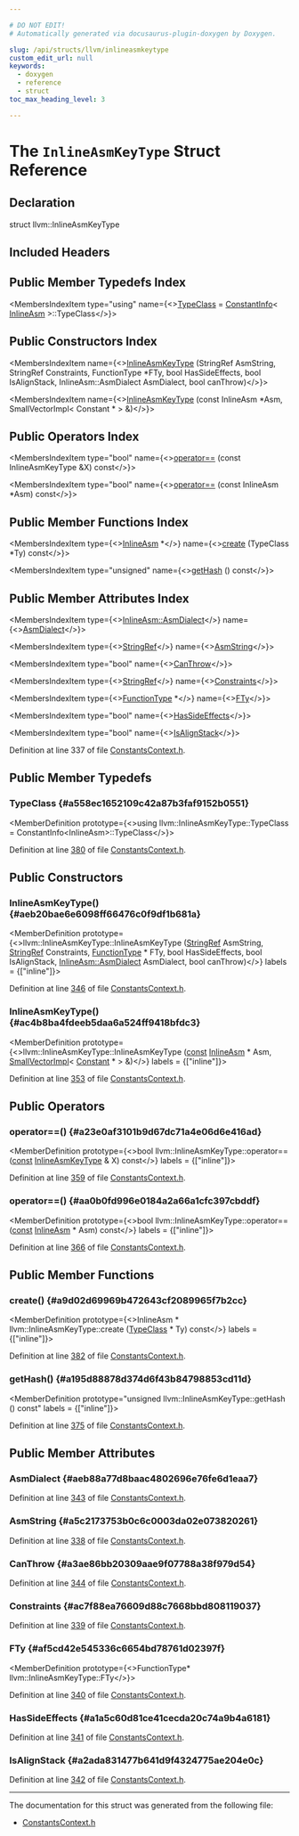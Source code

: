 ```yaml
---

# DO NOT EDIT!
# Automatically generated via docusaurus-plugin-doxygen by Doxygen.

slug: /api/structs/llvm/inlineasmkeytype
custom_edit_url: null
keywords:
  - doxygen
  - reference
  - struct
toc_max_heading_level: 3

---
```





# The `InlineAsmKeyType` Struct Reference

<DoxygenPage pluginConfig={pluginConfig}>



## Declaration

<CodeBlock>struct llvm::InlineAsmKeyType</CodeBlock>

## Included Headers

<IncludesList>
<IncludesListItem
  filePath="IR/ConstantsContext.h"
  permalink="/docs/api/files/lib/lib/ir/constantscontext-h"
  isLocal="true" />
</IncludesList>

## Public Member Typedefs Index

<MembersIndex>

<MembersIndexItem
  type="using"
  name={<><a href="#a558ec1652109c42a87b3faf9152b0551">TypeClass</a> = <a href="/docs/api/structs/llvm/constantinfo">ConstantInfo</a>&lt; <a href="/docs/api/classes/llvm/inlineasm">InlineAsm</a> &gt;::TypeClass</>}>
</MembersIndexItem>

</MembersIndex>

## Public Constructors Index

<MembersIndex>

<MembersIndexItem
  name={<><a href="#aeb20bae6e6098ff66476c0f9df1b681a">InlineAsmKeyType</a> (StringRef AsmString, StringRef Constraints, FunctionType &#42;FTy, bool HasSideEffects, bool IsAlignStack, InlineAsm::AsmDialect AsmDialect, bool canThrow)</>}>
</MembersIndexItem>

<MembersIndexItem
  name={<><a href="#ac4b8ba4fdeeb5daa6a524ff9418bfdc3">InlineAsmKeyType</a> (const InlineAsm &#42;Asm, SmallVectorImpl&lt; Constant &#42; &gt; &amp;)</>}>
</MembersIndexItem>

</MembersIndex>

## Public Operators Index

<MembersIndex>

<MembersIndexItem
  type="bool"
  name={<><a href="#a23e0af3101b9d67dc71a4e06d6e416ad">operator==</a> (const InlineAsmKeyType &amp;X) const</>}>
</MembersIndexItem>

<MembersIndexItem
  type="bool"
  name={<><a href="#aa0b0fd996e0184a2a66a1cfc397cbddf">operator==</a> (const InlineAsm &#42;Asm) const</>}>
</MembersIndexItem>

</MembersIndex>

## Public Member Functions Index

<MembersIndex>

<MembersIndexItem
  type={<><a href="/docs/api/classes/llvm/inlineasm">InlineAsm</a> &#42;</>}
  name={<><a href="#a9d02d69969b472643cf2089965f7b2cc">create</a> (TypeClass &#42;Ty) const</>}>
</MembersIndexItem>

<MembersIndexItem
  type="unsigned"
  name={<><a href="#a195d88878d374d6f43b84798853cd11d">getHash</a> () const</>}>
</MembersIndexItem>

</MembersIndex>

## Public Member Attributes Index

<MembersIndex>

<MembersIndexItem
  type={<><a href="/docs/api/classes/llvm/inlineasm/#a2c0e1ae3b31928af2e0a390bbc2ea9b8">InlineAsm::AsmDialect</a></>}
  name={<><a href="#aeb88a77d8baac4802696e76fe6d1eaa7">AsmDialect</a></>}>
</MembersIndexItem>

<MembersIndexItem
  type={<><a href="/docs/api/classes/llvm/stringref">StringRef</a></>}
  name={<><a href="#a5c2173753b0c6c0003da02e073820261">AsmString</a></>}>
</MembersIndexItem>

<MembersIndexItem
  type="bool"
  name={<><a href="#a3ae86bb20309aae9f07788a38f979d54">CanThrow</a></>}>
</MembersIndexItem>

<MembersIndexItem
  type={<><a href="/docs/api/classes/llvm/stringref">StringRef</a></>}
  name={<><a href="#ac7f88ea76609d88c7668bbd808119037">Constraints</a></>}>
</MembersIndexItem>

<MembersIndexItem
  type={<><a href="/docs/api/classes/llvm/functiontype">FunctionType</a> &#42;</>}
  name={<><a href="#af5cd42e545336c6654bd78761d02397f">FTy</a></>}>
</MembersIndexItem>

<MembersIndexItem
  type="bool"
  name={<><a href="#a1a5c60d81ce41cecda20c74a9b4a6181">HasSideEffects</a></>}>
</MembersIndexItem>

<MembersIndexItem
  type="bool"
  name={<><a href="#a2ada831477b641d9f4324775ae204e0c">IsAlignStack</a></>}>
</MembersIndexItem>

</MembersIndex>


Definition at line 337 of file <a href="/docs/api/files/lib/lib/ir/constantscontext-h">ConstantsContext.h</a>.

<SectionDefinition>

## Public Member Typedefs

### TypeClass {#a558ec1652109c42a87b3faf9152b0551}

<MemberDefinition
  prototype={<>using llvm::InlineAsmKeyType::TypeClass =  ConstantInfo&lt;InlineAsm&gt;::TypeClass</>}>

Definition at line <a href="/docs/api/files/lib/lib/ir/constantscontext-h/#l00380">380</a> of file <a href="/docs/api/files/lib/lib/ir/constantscontext-h">ConstantsContext.h</a>.
</MemberDefinition>

</SectionDefinition>

<SectionDefinition>

## Public Constructors

### InlineAsmKeyType() {#aeb20bae6e6098ff66476c0f9df1b681a}

<MemberDefinition
  prototype={<>llvm::InlineAsmKeyType::InlineAsmKeyType (<a href="/docs/api/classes/llvm/stringref">StringRef</a> AsmString, <a href="/docs/api/classes/llvm/stringref">StringRef</a> Constraints, <a href="/docs/api/classes/llvm/functiontype">FunctionType</a> &#42; FTy, bool HasSideEffects, bool IsAlignStack, <a href="/docs/api/classes/llvm/inlineasm/#a2c0e1ae3b31928af2e0a390bbc2ea9b8">InlineAsm::AsmDialect</a> AsmDialect, bool canThrow)</>}
  labels = {["inline"]}>

Definition at line <a href="/docs/api/files/lib/lib/ir/constantscontext-h/#l00346">346</a> of file <a href="/docs/api/files/lib/lib/ir/constantscontext-h">ConstantsContext.h</a>.
</MemberDefinition>

### InlineAsmKeyType() {#ac4b8ba4fdeeb5daa6a524ff9418bfdc3}

<MemberDefinition
  prototype={<>llvm::InlineAsmKeyType::InlineAsmKeyType (<a href="/docs/api/files/lib/lib/target/lib/target/aarch64/aarch64promoteconstant-cpp/#a90f8350fecae261c25be85d38b451bff">const</a> <a href="/docs/api/classes/llvm/inlineasm">InlineAsm</a> &#42; Asm, <a href="/docs/api/classes/llvm/smallvectorimpl">SmallVectorImpl</a>&lt; <a href="/docs/api/classes/llvm/constant">Constant</a> &#42; &gt; &amp;)</>}
  labels = {["inline"]}>

Definition at line <a href="/docs/api/files/lib/lib/ir/constantscontext-h/#l00353">353</a> of file <a href="/docs/api/files/lib/lib/ir/constantscontext-h">ConstantsContext.h</a>.
</MemberDefinition>

</SectionDefinition>

<SectionDefinition>

## Public Operators

### operator==() {#a23e0af3101b9d67dc71a4e06d6e416ad}

<MemberDefinition
  prototype={<>bool llvm::InlineAsmKeyType::operator== (<a href="/docs/api/files/lib/lib/target/lib/target/aarch64/aarch64promoteconstant-cpp/#a90f8350fecae261c25be85d38b451bff">const</a> <a href="/docs/api/structs/llvm/inlineasmkeytype">InlineAsmKeyType</a> &amp; X) const</>}
  labels = {["inline"]}>

Definition at line <a href="/docs/api/files/lib/lib/ir/constantscontext-h/#l00359">359</a> of file <a href="/docs/api/files/lib/lib/ir/constantscontext-h">ConstantsContext.h</a>.
</MemberDefinition>

### operator==() {#aa0b0fd996e0184a2a66a1cfc397cbddf}

<MemberDefinition
  prototype={<>bool llvm::InlineAsmKeyType::operator== (<a href="/docs/api/files/lib/lib/target/lib/target/aarch64/aarch64promoteconstant-cpp/#a90f8350fecae261c25be85d38b451bff">const</a> <a href="/docs/api/classes/llvm/inlineasm">InlineAsm</a> &#42; Asm) const</>}
  labels = {["inline"]}>

Definition at line <a href="/docs/api/files/lib/lib/ir/constantscontext-h/#l00366">366</a> of file <a href="/docs/api/files/lib/lib/ir/constantscontext-h">ConstantsContext.h</a>.
</MemberDefinition>

</SectionDefinition>

<SectionDefinition>

## Public Member Functions

### create() {#a9d02d69969b472643cf2089965f7b2cc}

<MemberDefinition
  prototype={<>InlineAsm &#42; llvm::InlineAsmKeyType::create (<a href="#a558ec1652109c42a87b3faf9152b0551">TypeClass</a> &#42; Ty) const</>}
  labels = {["inline"]}>

Definition at line <a href="/docs/api/files/lib/lib/ir/constantscontext-h/#l00382">382</a> of file <a href="/docs/api/files/lib/lib/ir/constantscontext-h">ConstantsContext.h</a>.
</MemberDefinition>

### getHash() {#a195d88878d374d6f43b84798853cd11d}

<MemberDefinition
  prototype="unsigned llvm::InlineAsmKeyType::getHash () const"
  labels = {["inline"]}>

Definition at line <a href="/docs/api/files/lib/lib/ir/constantscontext-h/#l00375">375</a> of file <a href="/docs/api/files/lib/lib/ir/constantscontext-h">ConstantsContext.h</a>.
</MemberDefinition>

</SectionDefinition>

<SectionDefinition>

## Public Member Attributes

### AsmDialect {#aeb88a77d8baac4802696e76fe6d1eaa7}

<MemberDefinition
  prototype="InlineAsm::AsmDialect llvm::InlineAsmKeyType::AsmDialect">

Definition at line <a href="/docs/api/files/lib/lib/ir/constantscontext-h/#l00343">343</a> of file <a href="/docs/api/files/lib/lib/ir/constantscontext-h">ConstantsContext.h</a>.
</MemberDefinition>

### AsmString {#a5c2173753b0c6c0003da02e073820261}

<MemberDefinition
  prototype="StringRef llvm::InlineAsmKeyType::AsmString">

Definition at line <a href="/docs/api/files/lib/lib/ir/constantscontext-h/#l00338">338</a> of file <a href="/docs/api/files/lib/lib/ir/constantscontext-h">ConstantsContext.h</a>.
</MemberDefinition>

### CanThrow {#a3ae86bb20309aae9f07788a38f979d54}

<MemberDefinition
  prototype="bool llvm::InlineAsmKeyType::CanThrow">

Definition at line <a href="/docs/api/files/lib/lib/ir/constantscontext-h/#l00344">344</a> of file <a href="/docs/api/files/lib/lib/ir/constantscontext-h">ConstantsContext.h</a>.
</MemberDefinition>

### Constraints {#ac7f88ea76609d88c7668bbd808119037}

<MemberDefinition
  prototype="StringRef llvm::InlineAsmKeyType::Constraints">

Definition at line <a href="/docs/api/files/lib/lib/ir/constantscontext-h/#l00339">339</a> of file <a href="/docs/api/files/lib/lib/ir/constantscontext-h">ConstantsContext.h</a>.
</MemberDefinition>

### FTy {#af5cd42e545336c6654bd78761d02397f}

<MemberDefinition
  prototype={<>FunctionType&#42; llvm::InlineAsmKeyType::FTy</>}>

Definition at line <a href="/docs/api/files/lib/lib/ir/constantscontext-h/#l00340">340</a> of file <a href="/docs/api/files/lib/lib/ir/constantscontext-h">ConstantsContext.h</a>.
</MemberDefinition>

### HasSideEffects {#a1a5c60d81ce41cecda20c74a9b4a6181}

<MemberDefinition
  prototype="bool llvm::InlineAsmKeyType::HasSideEffects">

Definition at line <a href="/docs/api/files/lib/lib/ir/constantscontext-h/#l00341">341</a> of file <a href="/docs/api/files/lib/lib/ir/constantscontext-h">ConstantsContext.h</a>.
</MemberDefinition>

### IsAlignStack {#a2ada831477b641d9f4324775ae204e0c}

<MemberDefinition
  prototype="bool llvm::InlineAsmKeyType::IsAlignStack">

Definition at line <a href="/docs/api/files/lib/lib/ir/constantscontext-h/#l00342">342</a> of file <a href="/docs/api/files/lib/lib/ir/constantscontext-h">ConstantsContext.h</a>.
</MemberDefinition>

</SectionDefinition>

<hr/>

The documentation for this struct was generated from the following file:

<ul>
<li><a href="/docs/api/files/lib/lib/ir/constantscontext-h">ConstantsContext.h</a></li>
</ul>

</DoxygenPage>
